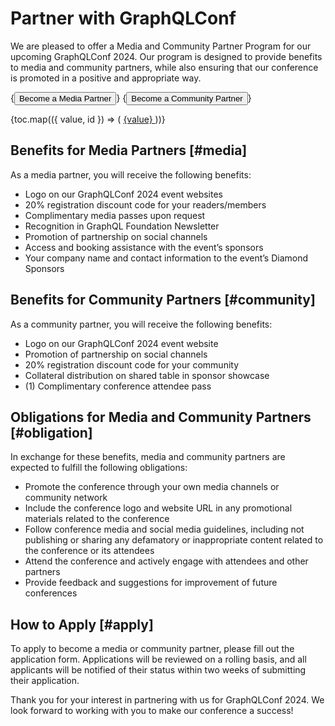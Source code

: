 
# Partner with GraphQLConf

We are pleased to offer a Media and Community Partner Program for
our upcoming GraphQLConf 2024. Our program is designed to provide
benefits to media and community partners, while also ensuring that
our conference is promoted in a positive and appropriate way.

{<Button className="!text-white" href="https://graphqlconf.dev/src/media-partners">Become a Media Partner</Button>}
{<Button className="!text-white" href="https://graphqlconf.dev/src/community-partners">Become a Community Partner</Button>}

<div className="mt-6 grid grid-cols-2">
  {toc.map(({ value, id }) => (
    <a key={id} href={`#${id}`}>
      {value}
    </a>
  ))}
</div>

## Benefits for Media Partners [#media]

As a media partner, you will receive the following benefits:

- Logo on our GraphQLConf 2024 event websites
- 20% registration discount code for your readers/members
- Complimentary media passes upon request
- Recognition in GraphQL Foundation Newsletter
- Promotion of partnership on social channels
- Access and booking assistance with the event’s sponsors
- Your company name and contact information to the event’s Diamond Sponsors

## Benefits for Community Partners [#community]

As a community partner, you will receive the following benefits:

- Logo on our GraphQLConf 2024 event website
- Promotion of partnership on social channels
- 20% registration discount code for your community
- Collateral distribution on shared table in sponsor showcase
- (1) Complimentary conference attendee pass

## Obligations for Media and Community Partners [#obligation]

In exchange for these benefits, media and community partners are
expected to fulfill the following obligations:

- Promote the conference through your own media channels or community network
- Include the conference logo and website URL in any promotional materials related to the conference
- Follow conference media and social media guidelines, including not publishing or sharing any defamatory or inappropriate content related to the conference or its attendees
- Attend the conference and actively engage with attendees and other partners
- Provide feedback and suggestions for improvement of future conferences

## How to Apply [#apply]

To apply to become a media or community partner, please fill out the
application form. Applications will be reviewed on a rolling basis,
and all applicants will be notified of their status within two weeks
of submitting their application.

Thank you for your interest in partnering with us for GraphQLConf 2024. We look forward to working with you to make our
conference a success!
